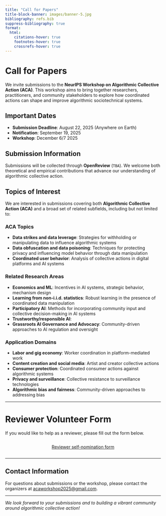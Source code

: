 ```yaml
---
title: "Call for Papers"
title-block-banner: images/banner-5.jpg
bibliography: refs.bib
suppress-bibliography: true
format:
  html:
    citations-hover: true
    footnotes-hover: true
    crossrefs-hover: true
---
```


# Call for Papers

We invite submissions to the **NeurIPS Workshop on Algorithmic Collective Action (ACA)**. This workshop aims to bring together researchers, practitioners, and community stakeholders to explore how coordinated actions can shape and improve algorithmic sociotechnical systems.

## Important Dates

- **Submission Deadline**: August 22, 2025 (Anywhere on Earth)
- **Notification**: September 19, 2025
- **Workshop**: December 6/7 2025

## Submission Information

Submissions will be collected through **OpenReview** (`TBA`). We welcome both theoretical and empirical contributions that advance our understanding of algorithmic collective action.

## Topics of Interest

We are interested in submissions covering both **Algorithmic Collective Action (ACA)** and a broad set of related subfields, including but not limited to:

### ACA Topics
- **Data strikes and data leverage**: Strategies for withholding or manipulating data to influence algorithmic systems
- **Data obfuscation and data poisoning**: Techniques for protecting privacy and influencing model behavior through data manipulation
- **Coordinated user behavior**: Analysis of collective actions in digital platforms and AI systems

### Related Research Areas
- **Economics and ML**: Incentives in AI systems, strategic behavior, mechanism design
- **Learning from non-i.i.d. statistics**: Robust learning in the presence of coordinated data manipulation
- **Participatory AI**: Methods for incorporating community input and collective decision-making in AI systems
- **Trustworthy/responsible AI**: 
- **Grassroots AI Governance and Advocacy**: Community-driven approaches to AI regulation and oversight

### Application Domains
- **Labor and gig economy**: Worker coordination in platform-mediated work
- **Content creation and social media**: Artist and creator collective actions
- **Consumer protection**: Coordinated consumer actions against algorithmic systems
- **Privacy and surveillance**: Collective resistance to surveillance technologies
- **Algorithmic bias and fairness**: Community-driven approaches to addressing bias

---

# Reviewer Volunteer Form

If you would like to help as a reviewer, please fill out the form below.  

<div style="text-align: center; margin-top: 2em; margin-bottom: 2em;">
  <a href="https://forms.gle/oXT3pzQAkzvuzgVq6" target="_blank" class="reviewer-form-btn">Reviewer self-nomination form</a>
</div>

---

## Contact Information

For questions about submissions or the workshop, please contact the organizers at [acaworkshop2025@gmail.com](mailto:acaworkshop2025@gmail.com).

---

*We look forward to your submissions and to building a vibrant community around algorithmic collective action!* 